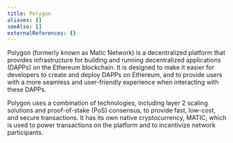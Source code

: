 ```yaml
---
title: Polygon
aliases: []
seeAlso: []
externalReferences: {}
---
```


Polygon (formerly known as Matic Network) is a decentralized platform that provides infrastructure for building and running decentralized applications (DAPPs) on the Ethereum blockchain. It is designed to make it easier for developers to create and deploy DAPPs on Ethereum, and to provide users with a more seamless and user-friendly experience when interacting with these DAPPs.&#x20;

Polygon uses a combination of technologies, including layer 2 scaling solutions and proof-of-stake (PoS) consensus, to provide fast, low-cost, and secure transactions. It has its own native cryptocurrency, MATIC, which is used to power transactions on the platform and to incentivize network participants.


